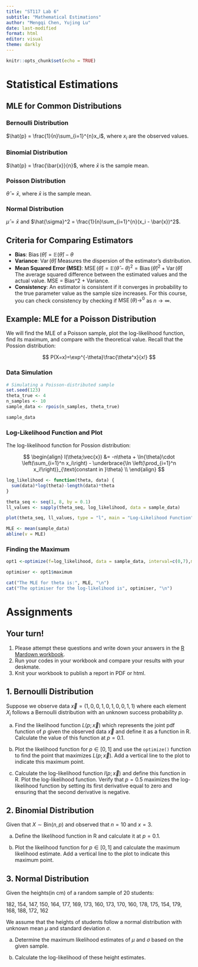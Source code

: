 ```yaml
---
title: "ST117 Lab 6"
subtitle: "Mathematical Estimations"
author: "Mengqi Chen, Yujing Lu"
date: last-modified
format: html
editor: visual
theme: darkly
---
```


```r
knitr::opts_chunk$set(echo = TRUE)
```

# Statistical Estimations

## MLE for Common Distributions

### Bernoulli Distribution

$\hat{p} = \frac{1}{n}\sum_{i=1}^{n}x_i$, where $x_i$ are the observed values.

### Binomial Distribution

$\hat{p} = \frac{\bar{x}}{n}$, where $\bar{x}$ is the sample mean.

### Poisson Distribution

$\hat{\theta} = \bar{x}$, where $\bar{x}$ is the sample mean.

### Normal Distribution

$\hat{\mu} = \bar{x}$ and $\hat{\sigma}^2 = \frac{1}{n}\sum_{i=1}^{n}(x_i - \bar{x})^2$.

## Criteria for Comparing Estimators

-   **Bias**: $\operatorname{Bias}(\hat{\theta}) = \mathbb{E}(\hat{\theta})-\theta$
-   **Variance**: $\operatorname{Var}(\hat{\theta})$ Measures the dispersion of the estimator's distribution.
-   **Mean Squared Error (MSE)**: $\operatorname{MSE}(\hat{\theta}) = \mathbb{E}(\hat{\theta}-\theta)^2 = \operatorname{Bias}(\hat{\theta})^2 + \operatorname{Var}(\hat{\theta})$ The average squared difference between the estimated values and the actual value. MSE = Bias\^2 + Variance.
-   **Consistency**: An estimator is consistent if it converges in probability to the true parameter value as the sample size increases. For this course, you can check consistency by checking if $\operatorname{MSE}(\theta)\to^ 0$ as $n\to\infty$.

## Example: MLE for a Poisson Distribution

We will find the MLE of a Poisson sample, plot the log-likelihood function, find its maximum, and compare with the theoretical value. Recall that the Possion distribution:

$$
P(X=x)=\exp^{-\theta}\frac{\theta^x}{x!}
$$

### Data Simulation

```r
# Simulating a Poisson-distributed sample
set.seed(123)
theta_true <- 4
n_samples <- 10
sample_data <- rpois(n_samples, theta_true)

sample_data
```

### Log-Likelihood Function and Plot

The log-likelihood function for Possion distribution:

$$
\begin{align}
l(\theta;\vec{x}) &= -n\theta + \ln{\theta}\cdot \left(\sum_{i=1}^n x_i\right) - \underbrace{\ln \left(\prod_{i=1}^n x_i!\right)}_{\text{constant in }\theta} \\
\end{align}
$$

```r
log_likelihood <- function(theta, data) {
  sum(data)*log(theta)-length(data)*theta
}

theta_seq <- seq(1, 8, by = 0.1)
ll_values <- sapply(theta_seq, log_likelihood, data = sample_data)

plot(theta_seq, ll_values, type = "l", main = "Log-Likelihood Function", xlab = "theta", ylab = "Log-Likelihood")

MLE <- mean(sample_data)
abline(v = MLE)
```

### Finding the Maximum

```r
opt1 <-optimize(f=log_likelihood, data = sample_data, interval=c(0,7),maximum=TRUE) 

optimiser <- opt1$maximum

cat("The MLE for theta is:", MLE, "\n")
cat("The optimiser for the log-likelihood is", optimiser, "\n")

```

# Assignments

::: callout-important
## Your turn!

1.  Please attempt these questions and write down your answers in the [R Mardown workbook](https://github.com/MengqiChenMC/ST117_Lab_notes/blob/main/lab_6_workbook.Rmd).
2.  Run your codes in your workbook and compare your results with your deskmate.
3.  Knit your workbook to publish a report in PDF or html.
:::

## 1. Bernoulli Distribution

Suppose we observe data $\vec{x}=(1,0,0,1,0,1,0,0,1,1)$ where each element $X_i$ follows a Bernoulli distribution with an unknown success probability $p$.

(a) Find the likelihood function $L(p;\vec{x})$ which represents the joint pdf function of $p$ given the observed data $\vec{x}$ and define it as a function in R. Calculate the value of this function at $p=0.1$.

(b) Plot the likelihood function for $p\in[0,1]$ and use the `optimize()` function to find the point that maximizes $L(p;\vec{x})$. Add a vertical line to the plot to indicate this maximum point.

(c) Calculate the log-likelihood function $l(p;\vec{x})$ and define this function in R. Plot the log-likelihood function. Verify that $p=0.5$ maximizes the log-likelihood function by setting its first derivative equal to zero and ensuring that the second derivative is negative.

## 2. Binomial Distribution

Given that $X \sim \text{Bin}(n,p)$ and observed that $n=10$ and $x=3$.

(a) Define the likelihood function in R and calculate it at $p=0.1$.

(b) Plot the likelihood function for $p\in[0,1]$ and calculate the maximum likelihood estimate. Add a vertical line to the plot to indicate this maximum point.

## 3. Normal Distribution

Given the heights(in cm) of a random sample of 20 students:

182, 154, 147, 150, 164, 177, 169, 173, 160, 173, 170, 160, 178, 175, 154, 179, 168, 188, 172, 162

We assume that the heights of students follow a normal distribution with unknown mean $\mu$ and standard deviation $\sigma$.

(a) Determine the maximum likelihood estimates of $\mu$ and $\sigma$ based on the given sample.

(b) Calculate the log-likelihood of these height estimates.
